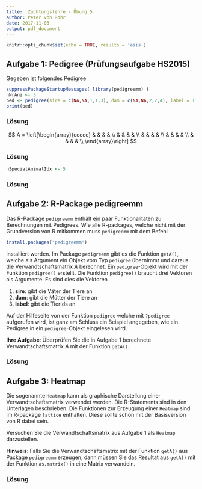 ```yaml
---
title:  Züchtungslehre - Übung 5
author: Peter von Rohr
date: 2017-11-03
output: pdf_document
---
```


```r
knitr::opts_chunk$set(echo = TRUE, results = 'asis')
```


## Aufgabe 1: Pedigree (Prüfungsaufgabe HS2015)

Gegeben ist folgendes Pedigree

```r
suppressPackageStartupMessages( library(pedigreemm) )
nNrAni <- 5
ped <- pedigree(sire = c(NA,NA,1,1,3), dam = c(NA,NA,2,2,4), label = 1:nNrAni)
print(ped)
```

\begin{enumerate}
\item[a)] Stellen Sie die additive genetische Verwandtschaftsmatrix für das oben dargestellte Pedigree auf.
\end{enumerate}

<!-- Sie können die Matrix im LaTeX-Format angeben. Das entsprechende Muster ist nach dem     --
  -- Titel ### Lösung vorgegeben. Falls das LaTeX-Format nicht funktioniert, können sie die   --
  -- Verwandetschaftsmatrix auch im Free-Format angeben. 

  -- 8< --- Vorlage für die Matrix im Free-Format unterhalb dieser Zeile -------   --
``` 
A = [

]
```
  -- 8< --- Ende des Free-Format ---------------------------------------------------------   --
  --
  -->


### Lösung

$$ 
A = \left[\begin{array}{ccccc}
    &      &     &    &     \\
    &      &     &    &     \\
    &      &     &    &     \\
    &      &     &    &     \\
    &      &     &    &     \\
\end{array}\right]
$$

\begin{enumerate}
\item[b)] Welches der fünf Tiere im gezeigten Pedigree ist ingezüchtet und wie gross ist der Inzuchtkoeffizient $F_X$?
(Bitte auch für nicht ingezüchtete Tiere den Inzuchtkoeffizienten angeben)
\end{enumerate}

<!-- Die Inzuchtgrade der Tiere können Sie aus dem Pedigree lesen. --
  -- Kopieren Sie die nachfolgenden Vorlage für eine Tabelle und   --
  -- geben Sie die Antworten in der Tabelle.                      --
  --
  --
  -->
### Lösung

\begin{tabular}{ccc}
Tier ID  &  Ingezüchtet (ja/nein)  &  Inzuchtkoeffizient \\
1        &                         &                     \\
2        &                         &                     \\
3        &                         &                     \\
4        &                         &                     \\
5        &                         &                     \\
\end{tabular}


```r
nSpecialAnimalIdx <- 5
```

\vspace{5ex}
\begin{enumerate}
\item[c)] Wir interessieren uns speziell für Tier $`r nSpecialAnimalIdx`$. Welche Elemente der additiv genetischen Verwandtschaftsmatrix enthalten den Inzuchtkoeffizienten von Tier $`r nSpecialAnimalIdx`$. Am besten geben Sie die Elemente der Matrix über die jeweiligen Zeilen- und Kolonnennummern an.
\end{enumerate}

<!-- Hier reicht es, wenn Sie die entsprechenden Matrixelemente angeben -->
### Lösung


## Aufgabe 2: R-Package pedigreemm
Das R-Package `pedigreemm` enthält ein paar Funktionalitäten zu Berechnungen mit Pedigrees. Wie alle R-packages, welche nicht mit der Grundversion von R mitkommen muss `pedigreemm` mit dem Befehl

```r
install.packages("pedigreemm")
```

installiert werden. Im Package `pedigreemm` gibt es die Funktion `getA()`, welche als Argument ein Objekt vom Typ `pedigree` übernimmt und daraus die Verwandtschaftsmatrix $A$ berechnet. Ein `pedigree`-Objekt wird mit der Funktion `pedigree()` erstellt. Die Funktion `pedigree()` braucht drei Vektoren als Argumente. Es sind dies die Vektoren 

1. __sire__: gibt die Väter der Tiere an
2. __dam__: gibt die Mütter der Tiere an
3. __label__: gibt die TierIds an

Auf der Hilfeseite von der Funktion `pedigree` welche mit `?pedigree` aufgerufen wird, ist ganz am Schluss ein Beispiel angegeben, wie ein Pedigree in ein `pedigree`-Objekt eingelesen wird.

__Ihre Aufgabe__: Überprüfen Sie die in Aufgabe 1 berechnete Verwandtschaftsmatrix $A$ mit der Funktion `getA()`.

<!-- Fügen Sie einen neuen R-code-junk ein und stellen Sie das in Aufgabe 1    --
  -- verwendete Pedigree auf. Das Pedigree wird mit der Funktion pedigree()    --
  -- aufgestellt. Für die Verwandtschaftsmatrix verwenden Sie die Funktion     --
  -- getA(). Sie können die folgende Vorlage für Ihren R-code-junk verwenden   --
  -- müssen aber die Option eval=TRUE setzen, sonst wird die Berechnung nicht  --
  -- gestartet.
  
```r
### # Anzahl Tiere in einer Variablen ablegen
nNrAni <- 5
### # Pedigree aufstellen
ped <- pedigree(sire = ..., dam = ..., label = ...)
### # Verwandtschaftsmatrix berechnen
...
```

  -->
### Lösung


## Aufgabe 3: Heatmap
Die sogenannte `Heatmap` kann als graphische Darstellung einer Verwandtschaftsmatrix verwendet werden. Die R-Statements sind in den Unterlagen beschrieben. Die Funktionen zur Erzeugung einer `Heatmap` sind im R-package `lattice` enthalten. Diese sollte schon mit der Basisversion von R dabei sein. 

Versuchen Sie die Verwandtschaftsmatrix aus Aufgabe 1 als `Heatmap` darzustellen.

__Hinweis__: Falls Sie die Verwandtschaftsmatrix mit der Funktion `getA()` aus Package `pedigreemm` erzeugen, dann müssen Sie das Resultat aus `getA()` mit der Funktion `as.matrix()` in eine Matrix verwandeln.

\pagebreak

<!-- Verwandeln Sie die unter Aufgabe 2 berechnete Verwandtschaftsmatrix in eine --
  -- volle Matrix mit der Funktion as.matrix(). Verwenden Sie nachher die in den --
  -- Unterlagen beschriebenen Anweisungen zur Erzeugung einer Heatmap.           --
  -->
  
### Lösung

